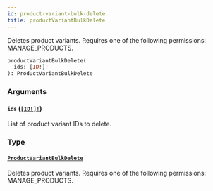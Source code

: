 ```yaml
---
id: product-variant-bulk-delete
title: productVariantBulkDelete
---
```


Deletes product variants. Requires one of the following permissions: MANAGE_PRODUCTS.

```graphql
productVariantBulkDelete(
  ids: [ID!]!
): ProductVariantBulkDelete

```

### Arguments

#### `ids` ([`[ID!]!`](../../../developer/api-reference/scalars/id))

List of product variant IDs to delete.

### Type

#### [`ProductVariantBulkDelete`](../../../developer/api-reference/objects/product-variant-bulk-delete)

Deletes product variants. Requires one of the following permissions: MANAGE_PRODUCTS.
